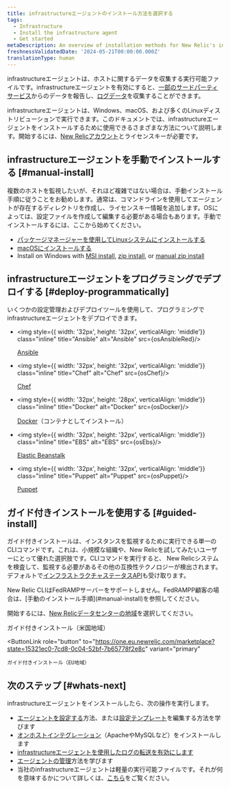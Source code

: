 ```yaml
---
title: infrastructureエージェントのインストール方法を選択する
tags:
  - Infrastructure
  - Install the infrastructure agent
  - Get started
metaDescription: An overview of installation methods for New Relic's infrastructure agent and infrastructure integrations.
freshnessValidatedDate: '2024-05-21T00:00:00.000Z'
translationType: human
---
```








infrastructureエージェントは、ホストに関するデータを収集する実行可能ファイルです。infrastructureエージェントを有効にすると、[一部のサードパーティサービス](/docs/infrastructure/host-integrations/installation/install-infrastructure-host-integrations)からのデータを報告し、[ログデータ](/docs/logs/enable-log-monitoring-new-relic/enable-log-monitoring-new-relic/forward-your-logs-using-infrastructure-agent)を収集することができます。

infrastructureエージェントは、Windows、macOS、および多くのLinuxディストリビューションで実行できます。このドキュメントでは、infrastructureエージェントをインストールするために使用できるさまざまな方法について説明します。開始するには、[New Relicアカウント](https://newrelic.com/signup)とライセンスキーが必要です。

## infrastructureエージェントを手動でインストールする [#manual-install]

複数のホストを監視したいが、それほど複雑ではない場合は、手動インストール手順に従うことをお勧めします。通常は、コマンドラインを使用してエージェントが存在するディレクトリを作成し、ライセンスキー情報を追加します。OSによっては、設定ファイルを作成して編集する必要がある場合もあります。手動でインストールするには、ここから始めてください。

* [パッケージマネージャーを使用してLinuxシステムにインストールする](/docs/infrastructure/install-infrastructure-agent/linux-installation/install-infrastructure-monitoring-agent-linux)
* [macOSにインストールする](/docs/infrastructure/install-infrastructure-agent/macos-installation/install-infrastructure-monitoring-agent-macos)
* Install on Windows with [MSI install](/docs/infrastructure/install-infrastructure-agent/windows-installation/install-infrastructure-monitoring-agent-windows), [zip install](/docs/infrastructure/install-infrastructure-agent/windows-installation/zip-assisted-install-infrastructure-agent-windows), or [manual zip install](/docs/infrastructure/install-infrastructure-agent/windows-installation/zip-manual-install-infrastructure-agent-windows)

## infrastructureエージェントをプログラミングでデプロイする [#deploy-programmatically]

いくつかの設定管理およびデプロイツールを使用して、プログラミングでinfrastructureエージェントをデプロイできます。

* <img style={{ width: '32px', height: '32px', verticalAlign: 'middle'}} class="inline" title="Ansible" alt="Ansible" src={osAnsibleRed}/>

  [Ansible](/docs/infrastructure/new-relic-infrastructure/config-management-tools/configure-new-relic-infrastructure-using-ansible)

* <img style={{ width: '32px', height: '32px', verticalAlign: 'middle'}} class="inline" title="Chef" alt="Chef" src={osChef}/>

  [Chef](/docs/infrastructure/new-relic-infrastructure/config-management-tools/configure-new-relic-infrastructure-using-chef)

* <img style={{ width: '32px', height: '28px', verticalAlign: 'middle'}} class="inline" title="Docker" alt="Docker" src={osDocker}/>

  [Docker](/docs/infrastructure/install-infrastructure-agent/linux-installation/docker-container-infrastructure-monitoring)（コンテナとしてインストール）

* <img style={{ width: '32px', height: '32px', verticalAlign: 'middle'}} class="inline" title="EBS" alt="EBS" src={osEbs}/>

  [Elastic Beanstalk](/docs/infrastructure/install-infrastructure-agent/config-management-tools/install-infrastructure-agent-aws-elastic-beanstalk)

* <img style={{ width: '32px', height: '32px', verticalAlign: 'middle'}} class="inline" title="Puppet" alt="Puppet" src={osPuppet}/>

  [Puppet](/docs/infrastructure/new-relic-infrastructure/config-management-tools/configure-new-relic-infrastructure-puppet)

## ガイド付きインストールを使用する [#guided-install]

ガイド付きインストールは、インスタンスを監視するために実行できる単一のCLIコマンドです。これは、小規模な組織や、New Relicを試してみたいユーザーにとって優れた選択肢です。CLIコマンドを実行すると、 New Relicシステムを検査して、監視する必要があるその他の互換性テクノロジーが検出されます。デフォルトで[インフラストラクチャステータスAPI](https://github.com/newrelic/infrastructure-agent/blob/master/docs/status_api.md)も受け取ります。

<Callout variant="important">
  New Relic CLIはFedRAMPサーバーをサポートしません。FedRAMPP顧客の場合は、[手動のインストール手順](#manual-install)を参照してください。
</Callout>

開始するには、[New Relicデータセンターの地域](/docs/accounts/accounts-billing/account-setup/choose-your-data-center)を選択してください。

<ButtonGroup>
  <ButtonLink
    role="button"
    to="https://one.newrelic.com/marketplace?state=15321ec0-7cd8-0c04-52bf-7b65778f2e8c"
    variant="primary"
  >
    ガイド付きインストール（米国地域）
  </ButtonLink>

  <ButtonLink
    role="button"
    to="https://one.eu.newrelic.com/marketplace?state=15321ec0-7cd8-0c04-52bf-7b65778f2e8c"
    variant="primary"
  >
    ガイド付きインストール（EU地域）
  </ButtonLink>
</ButtonGroup>

## 次のステップ [#whats-next]

infrastructureエージェントをインストールしたら、次の操作を実行します。

* [エージェントを設定する](/docs/infrastructure/install-configure-infrastructure/configuration/configure-infrastructure-agent)方法、または[設定テンプレート](https://github.com/newrelic/infrastructure-agent/blob/master/assets/examples/infrastructure/newrelic-infra-template.yml.example)を編集する方法を学びます
* [オンホストインテグレーション](/docs/integrations/host-integrations/getting-started/introduction-host-integrations)（ApacheやMySQLなど）をインストールします
* [infrastructureエージェントを使用したログの転送を有効にします](/docs/logs/enable-new-relic-logs/1-enable-logs/forward-your-logs-using-new-relic-infrastructure)
* [エージェントの管理](/docs/infrastructure/install-infrastructure-agent/manage-your-agent)方法を学びます
* 当社のinfrastructureエージェントは軽量の実行可能ファイルです。それが何を意味するかについて詳しくは、[こちら](/docs/infrastructure/new-relic-infrastructure/getting-started/infrastructure-agent-performance-overhead)をご覧ください。